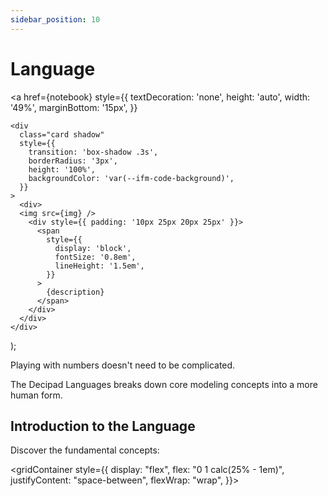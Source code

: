 ```yaml
---
sidebar_position: 10
---
```

# Language

  <a
    href={notebook}
    style={{
      textDecoration: 'none',
      height: 'auto',
      width: '49%',
      marginBottom: '15px',
    }}
  >
    <div
      class="card shadow"
      style={{
        transition: 'box-shadow .3s',
        borderRadius: '3px',
        height: '100%',
        backgroundColor: 'var(--ifm-code-background)',
      }}
    >
      <div>
      <img src={img} />
        <div style={{ padding: '10px 25px 20px 25px' }}>
          <span
            style={{
              display: 'block',
              fontSize: '0.8em',
              lineHeight: '1.5em',
            }}
          >
            {description}
          </span>
        </div>
      </div>
    </div>
  </a>
);

Playing with numbers doesn't need to be complicated.

The Decipad Languages breaks down core modeling concepts into a more human form.

## Introduction to the Language

Discover the fundamental concepts:

<gridContainer
style={{
  display: "flex",
  flex: "0 1 calc(25% - 1em)",
  justifyContent: "space-between",
  flexWrap: "wrap",
}}>

<Card
  title=""
  img="https://user-images.githubusercontent.com/12210180/179986533-53de018e-e7fe-4714-b45a-89c29d44aa39.png"
  notebook="/docs/language/variables"
  description="See how you can name your data with variables to build more flexible and scalable models"
/>

<Card
  title=""
  img="https://user-images.githubusercontent.com/12210180/179986776-441891ed-5470-4b39-ad37-47b126286e2e.png"
  notebook="/docs/language/numbers"
  description="Everything numbers. Learn how to make most of them on Decipad"
/>

<Card
  title=""
  img="https://user-images.githubusercontent.com/12210180/179986642-770984d8-0e44-42b3-a927-3c6ab819407f.png"
  notebook="/docs/language/numbers/arithmetic-functions"
  description="Explore supported arithmetic operations"
/>

<Card
  title=""
  img="https://user-images.githubusercontent.com/12210180/179986852-84406ea2-0437-4a1c-a139-377be7f6a162.png"
  notebook="/docs/language/strings"
  description="Find how you can work with text on your notebook"
/>

<Card
  title=""
  img="https://user-images.githubusercontent.com/12210180/179986942-d2496bde-3eea-4be4-818d-59e216fda055.png"
  notebook="/docs/language/booleans"
  description="On/Off, 1/0, True/False. Lots of data information comes in pairs. See how to work with them on your models"
/>

<Card
  title=""
  img="https://user-images.githubusercontent.com/12210180/179987017-7b475fae-f7c2-46f9-9f0b-48308221fc9b.png"
  notebook="/docs/language/units"
  description="Units enrich numbers, find out how to work with them on your calculations"
/>

<Card
  title=""
  img="https://user-images.githubusercontent.com/12210180/179987269-9e245877-8bb9-4b5b-bdc2-08c64e974eee.png"
  notebook="/docs/language/dates"
  description="Dates are a very special datapoint when it comes to modeling. Find how to incorporate them on your notebook"
/>

<Card
  title=""
  img="https://user-images.githubusercontent.com/12210180/179987320-ffa1d86c-bab6-4898-b018-0a0136c2fe90.png"
  notebook="/docs/language/conditions"
  description="Defining conditions for special cases on your models can be very powerful. Check how to do it in Decipad"
/>

<Card
  title=""
  img="https://user-images.githubusercontent.com/12210180/179987419-1c625f67-5138-41b0-a57f-18f779c59bcc.png"
  notebook="/docs/language/formulas"
  description="Learn about supported formulas or create your own"
/>

</gridContainer>
